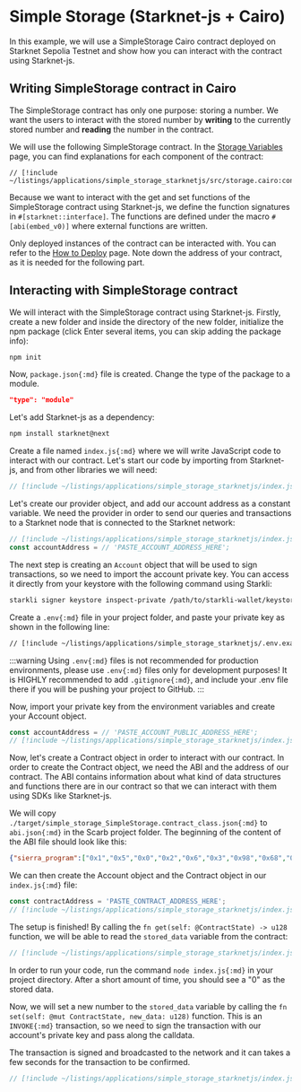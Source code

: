 # Simple Storage (Starknet-js + Cairo)

In this example, we will use a SimpleStorage Cairo contract deployed on Starknet Sepolia Testnet and show how you can interact with the contract using Starknet-js.

## Writing SimpleStorage contract in Cairo

The SimpleStorage contract has only one purpose: storing a number. We want the users to interact with the stored number by **writing** to the currently stored number and **reading** the number in the contract.

We will use the following SimpleStorage contract. In the [Storage Variables](/quickstart/basics/variables) page, you can find explanations for each component of the contract:

```cairo
// [!include ~/listings/applications/simple_storage_starknetjs/src/storage.cairo:contract]
```

Because we want to interact with the get and set functions of the SimpleStorage contract using Starknet-js, we define the function signatures in `#[starknet::interface]`. The functions are defined under the macro `#[abi(embed_v0)]` where external functions are written.

Only deployed instances of the contract can be interacted with. You can refer to the [How to Deploy](/quickstart/interacting/how_to_deploy) page. Note down the address of your contract, as it is needed for the following part.

## Interacting with SimpleStorage contract

We will interact with the SimpleStorage contract using Starknet-js. Firstly, create a new folder and inside the directory of the new folder, initialize the npm package (click Enter several items, you can skip adding the package info):

```bash [Terminal]
npm init
```

Now, `package.json{:md}` file is created. Change the type of the package to a module.

```json
"type": "module"
```

Let's add Starknet-js as a dependency:

```bash [Terminal]
npm install starknet@next
```

Create a file named `index.js{:md}` where we will write JavaScript code to interact with our contract. Let's start our code by importing from Starknet-js, and from other libraries we will need:

```js
// [!include ~/listings/applications/simple_storage_starknetjs/index.js:imports]
```

Let's create our provider object, and add our account address as a constant variable. We need the provider in order to send our queries and transactions to a Starknet node that is connected to the Starknet network: 

```js
// [!include ~/listings/applications/simple_storage_starknetjs/index.js:provider]
const accountAddress = // 'PASTE_ACCOUNT_ADDRESS_HERE';
```

The next step is creating an `Account` object that will be used to sign transactions, so we need to import the account private key. You can access it directly from your keystore with the following command using Starkli: 

```bash [Terminal]
starkli signer keystore inspect-private /path/to/starkli-wallet/keystore.json --raw
```

Create a `.env{:md}` file in your project folder, and paste your private key as shown in the following line:

```bash [Terminal]
// [!include ~/listings/applications/simple_storage_starknetjs/.env.example]
```

:::warning
Using `.env{:md}` files is not recommended for production environments, please use `.env{:md}` files only for development purposes! It is HIGHLY recommended to add `.gitignore{:md}`, and include your .env file there if you will be pushing your project to GitHub.
:::

Now, import your private key from the environment variables and create your Account object.
```js
const accountAddress = // 'PASTE_ACCOUNT_PUBLIC_ADDRESS_HERE';
// [!include ~/listings/applications/simple_storage_starknetjs/index.js:account]
```

Now, let's create a Contract object in order to interact with our contract. In order to create the Contract object, we need the ABI and the address of our contract. The ABI contains information about what kind of data structures and functions there are in our contract so that we can interact with them using SDKs like Starknet-js. 

We will copy `./target/simple_storage_SimpleStorage.contract_class.json{:md}` to `abi.json{:md}` in the Scarb project folder. The beginning of the content of the ABI file should look like this: 

```json
{"sierra_program":["0x1","0x5","0x0","0x2","0x6","0x3","0x98","0x68","0x18", //...
```

We can then create the Account object and the Contract object in our `index.js{:md}` file:

```js
const contractAddress = 'PASTE_CONTRACT_ADDRESS_HERE';
// [!include ~/listings/applications/simple_storage_starknetjs/index.js:contract]
```

The setup is finished! By calling the `fn get(self: @ContractState) -> u128` function, we will be able to read the `stored_data` variable from the contract:

```js
// [!include ~/listings/applications/simple_storage_starknetjs/index.js:get]
```

In order to run your code, run the command `node index.js{:md}` in your project directory. After a short amount of time, you should see a "0" as the stored data.

Now, we will set a new number to the `stored_data` variable by calling the `fn set(self: @mut ContractState, new_data: u128)` function. This is an `INVOKE{:md}` transaction, so we need to sign the transaction with our account's private key and pass along the calldata.

The transaction is signed and broadcasted to the network and it can takes a few seconds for the transaction to be confirmed.

```js
// [!include ~/listings/applications/simple_storage_starknetjs/index.js:set]
```
